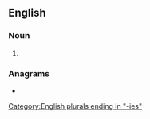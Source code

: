 ==English==

===Noun===
{{head|en|noun form}}

# {{plural of|en|revolutionary}}

===Anagrams===
* {{anagrams|en|a=aeeiilnoorrstuv|revolutionaires}}

[[Category:English plurals ending in "-ies"]]